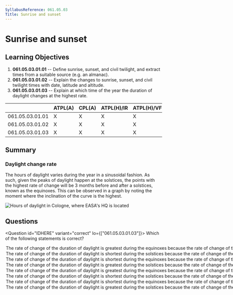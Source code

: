 ```yaml
---
SyllabusReference: 061.05.03
Title: Sunrise and sunset
---
```


# Sunrise and sunset

## Learning Objectives

1. **061.05.03.01.01** -- Define sunrise, sunset, and civil twilight, and
   extract times from a suitable source (e.g. an almanac).
2. **061.05.03.01.02** -- Explain the changes to sunrise, sunset, and civil
   twilight times with date, latitude and altitude.
3. **061.05.03.01.03** -- Explain at which time of the year the duration of
   daylight changes at the highest rate.

|                 | ATPL(A) | CPL(A) | ATPL(H)/IR | ATPL(H)/VFR | CPL(H) | IR  | CBIR(A) |
| --------------- | ------- | ------ | ---------- | ----------- | ------ | --- | ------- |
| 061.05.03.01.01 | X       | X      | X          | X           | X      |     |         |
| 061.05.03.01.02 | X       | X      | X          | X           | X      |     |         |
| 061.05.03.01.03 | X       | X      | X          | X           | X      |     |         |

## Summary

### Daylight change rate

The hours of daylight varies during the year in a sinusoidal fashion. As such,
given the peaks of daylight happen at the solstices, the points with the highest
rate of change will be 3 months before and after a solstices, known as the
equinoxes. This can be observed in a graph by noting the moment where the
inclination of the curve is the highest.

![Hours of daylight in Cologne, where EASA's HQ is located](images/061.05.03-01)

## Questions

<Question id="IDHERE" variant="correct" lo={["061.05.03.01.03"]}>
  <Text variant="oneCorrect">
    Which of the following statements is correct?
  </Text>
  <Option id="eWPSIBkcZR-1" key="1" correct why="">
    The rate of change of the duration of daylight is greatest during the
    equinoxes because the rate of change of the duration of daylight is directly
    proportional to the declination of the sun.
  </Option>
  <Option id="eWPSIBkcZR-2" key="2" correct why="">
    The rate of change of the duration of daylight is shortest during the
    solstices because the rate of change of the duration of daylight is directly
    proportional to the declination of the sun.
  </Option>
  <Option id="eWPSIBkcZR-3" key="1" why="">
    The rate of change of the duration of daylight is shortest during the
    equinoxes because the rate of change of the duration of daylight is directly
    proportional to the declination of the sun.
  </Option>
  <Option id="eWPSIBkcZR-4" key="2" why="">
    The rate of change of the duration of daylight is greatest during the
    solstices because the rate of change of the duration of daylight is directly
    proportional to the declination of the sun.
  </Option>
  <Option id="eWPSIBkcZR-5" key="1" why="">
    The rate of change of the duration of daylight is greatest during the
    equinoxes because the rate of change of the duration of daylight is
    inversely proportional to the declination of the sun.
  </Option>
  <Option id="eWPSIBkcZR-6" key="2" why="">
    The rate of change of the duration of daylight is shortest during the
    solstices because the rate of change of the duration of daylight is
    inversely proportional to the declination of the sun.
  </Option>
  <Option id="eWPSIBkcZR-7" key="1" why="">
    The rate of change of the duration of daylight is shortest during the
    equinoxes because the rate of change of the duration of daylight is
    inversely proportional to the declination of the sun.
  </Option>
  <Option id="eWPSIBkcZR-8" key="2" why="">
    The rate of change of the duration of daylight is greatest during the
    solstices because the rate of change of the duration of daylight is
    inversely proportional to the declination of the sun.
  </Option>
</Question>
